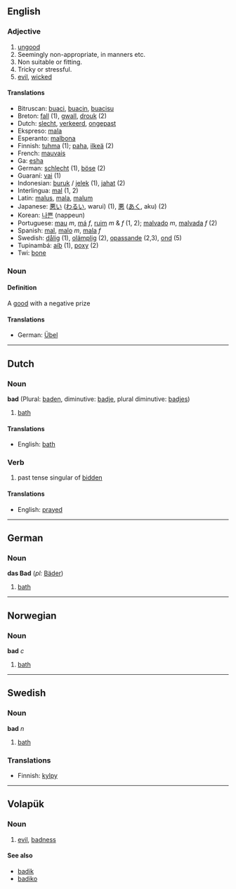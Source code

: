 ==English==
===Adjective===
# [[ungood]]
# Seemingly non-appropriate, in manners etc.
# Non suitable or fitting.
# Tricky or stressful. 
# [[evil]], [[wicked]]

====Translations====
*Bitruscan: [[buaci]], [[buacin]], [[buacisu]]
*Breton: [[fall]] (1), [[gwall]], [[drouk]] (2)
*Dutch: [[slecht]], [[verkeerd]], [[ongepast]]
*Ekspreso: [[mala]]
*Esperanto: [[malbona]]
*Finnish: [[tuhma]] (1); [[paha]], [[ilkeä]] (2)
*French: [[mauvais]]
*Ga: [[esha]]
*German: [[schlecht]] (1), [[böse]] (2)
*Guaraní: [[vai]] (1)
*Indonesian: [[buruk]] / [[jelek]] (1), [[jahat]] (2)
*Interlingua: [[mal]] (1, 2)
*Latin: [[malus]], [[mala]], [[malum]]
*Japanese: [[悪い]] ([[わるい]], warui) (1), [[悪]] ([[あく]], aku) (2)
*Korean: [[나쁜]] (nappeun)
*Portuguese: [[mau]] ''m'', [[má]] ''f'', [[ruim]] ''m'' & ''f'' (1, 2); [[malvado]] ''m'', [[malvada]] ''f'' (2)
*Spanish: [[mal]], [[malo]] ''m'', [[mala]] ''f''
*Swedish: [[dålig]] (1), [[olämplig]] (2), [[opassande]] (2,3), [[ond]] (5)
*Tupinambá: [[aíb]] (1), [[poxy]] (2)
*Twi: [[bone]]

===Noun===

====Definition====
A [[good]] with a negative prize

====Translations====
*German: [[Übel#Noun|Übel]]

----

== Dutch ==
=== Noun ===
'''bad''' (Plural: [[baden]], diminutive: [[badje]], plural diminutive: [[badjes]])

#[[bath]]

==== Translations ====
*English: [[bath]]

=== Verb ===

# past tense singular of [[bidden]]

====Translations====
*English: [[prayed]]

----

== German ==
=== Noun ===
'''das Bad''' (''pl:'' [[Bäder]])
#[[bath]]

----

== Norwegian ==
===Noun===
'''bad''' ''c''
#[[bath]]

----

== Swedish ==
===Noun===
'''bad''' ''n''
#[[bath]]

=== Translations ===

*Finnish: [[kylpy]]

----

== Volapük == 
=== Noun ===
# [[evil]], [[badness]]

==== See also ====
*[[badik]]
*[[badiko]]